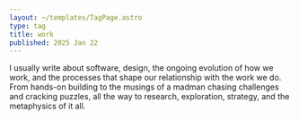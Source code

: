 ```yaml
---
layout: ~/templates/TagPage.astro
type: tag
title: work
published: 2025 Jan 22
---
```


<Abstract>

I usually write about software, design, the ongoing evolution of how we work, and the processes that shape our relationship with the work we do. From hands-on building to the musings of a madman chasing challenges and cracking puzzles, all the way to research, exploration, strategy, and the metaphysics of it all.

</Abstract>
